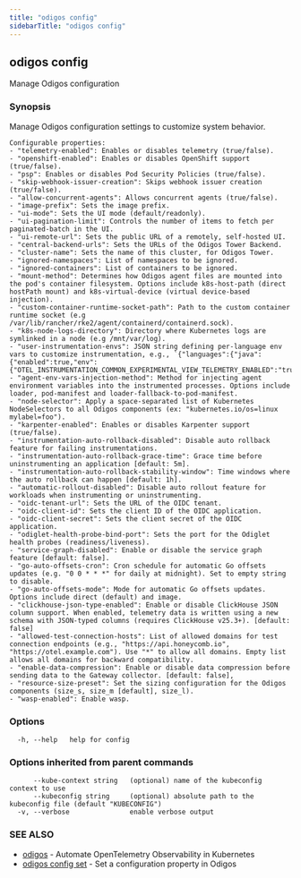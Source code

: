 ```yaml
---
title: "odigos config"
sidebarTitle: "odigos config"
---
```

## odigos config

Manage Odigos configuration

### Synopsis

Manage Odigos configuration settings to customize system behavior.

	Configurable properties:
	- "telemetry-enabled": Enables or disables telemetry (true/false).
	- "openshift-enabled": Enables or disables OpenShift support (true/false).
	- "psp": Enables or disables Pod Security Policies (true/false).
	- "skip-webhook-issuer-creation": Skips webhook issuer creation (true/false).
	- "allow-concurrent-agents": Allows concurrent agents (true/false).
	- "image-prefix": Sets the image prefix.
	- "ui-mode": Sets the UI mode (default/readonly).
	- "ui-pagination-limit": Controls the number of items to fetch per paginated-batch in the UI.
	- "ui-remote-url": Sets the public URL of a remotely, self-hosted UI.
	- "central-backend-urls": Sets the URLs of the Odigos Tower Backend.
	- "cluster-name": Sets the name of this cluster, for Odigos Tower.
	- "ignored-namespaces": List of namespaces to be ignored.
	- "ignored-containers": List of containers to be ignored.
	- "mount-method": Determines how Odigos agent files are mounted into the pod's container filesystem. Options include k8s-host-path (direct hostPath mount) and k8s-virtual-device (virtual device-based injection).
	- "custom-container-runtime-socket-path": Path to the custom container runtime socket (e.g /var/lib/rancher/rke2/agent/containerd/containerd.sock).
	- "k8s-node-logs-directory": Directory where Kubernetes logs are symlinked in a node (e.g /mnt/var/log).
	- "user-instrumentation-envs": JSON string defining per-language env vars to customize instrumentation, e.g., `{"languages":{"java":{"enabled":true,"env":{"OTEL_INSTRUMENTATION_COMMON_EXPERIMENTAL_VIEW_TELEMETRY_ENABLED":"true"}}}}`
	- "agent-env-vars-injection-method": Method for injecting agent environment variables into the instrumented processes. Options include loader, pod-manifest and loader-fallback-to-pod-manifest.
	- "node-selector": Apply a space-separated list of Kubernetes NodeSelectors to all Odigos components (ex: "kubernetes.io/os=linux mylabel=foo").
	- "karpenter-enabled": Enables or disables Karpenter support (true/false).
	- "instrumentation-auto-rollback-disabled": Disable auto rollback feature for failing instrumentations.
	- "instrumentation-auto-rollback-grace-time": Grace time before uninstrumenting an application [default: 5m].
	- "instrumentation-auto-rollback-stability-window": Time windows where the auto rollback can happen [default: 1h].
	- "automatic-rollout-disabled": Disable auto rollout feature for workloads when instrumenting or uninstrumenting.
	- "oidc-tenant-url": Sets the URL of the OIDC tenant.
	- "oidc-client-id": Sets the client ID of the OIDC application.
	- "oidc-client-secret": Sets the client secret of the OIDC application.
	- "odiglet-health-probe-bind-port": Sets the port for the Odiglet health probes (readiness/liveness).
  	- "service-graph-disabled": Enable or disable the service graph feature [default: false].
	- "go-auto-offsets-cron": Cron schedule for automatic Go offsets updates (e.g. "0 0 * * *" for daily at midnight). Set to empty string to disable.
	- "go-auto-offsets-mode": Mode for automatic Go offsets updates. Options include direct (default) and image.
	- "clickhouse-json-type-enabled": Enable or disable ClickHouse JSON column support. When enabled, telemetry data is written using a new schema with JSON-typed columns (requires ClickHouse v25.3+). [default: false]
	- "allowed-test-connection-hosts": List of allowed domains for test connection endpoints (e.g., "https://api.honeycomb.io", "https://otel.example.com"). Use "*" to allow all domains. Empty list allows all domains for backward compatibility.
	- "enable-data-compression": Enable or disable data compression before sending data to the Gateway collector. [default: false],
	- "resource-size-preset": Set the sizing configuration for the Odigos components (size_s, size_m [default], size_l).
	- "wasp-enabled": Enable wasp.
	

### Options

```
  -h, --help   help for config
```

### Options inherited from parent commands

```
      --kube-context string   (optional) name of the kubeconfig context to use
      --kubeconfig string     (optional) absolute path to the kubeconfig file (default "KUBECONFIG")
  -v, --verbose               enable verbose output
```

### SEE ALSO

* [odigos](/cli/odigos)	 - Automate OpenTelemetry Observability in Kubernetes
* [odigos config set](/cli/odigos_config_set)	 - Set a configuration property in Odigos